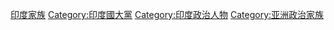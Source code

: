 {{Commonscat|Nehru–Gandhi family}}

[[Category:印度家族|]]
[[Category:印度國大黨|Category:印度國大黨]]
[[Category:印度政治人物|Category:印度政治人物]]
[[Category:亚洲政治家族|Category:亚洲政治家族]]